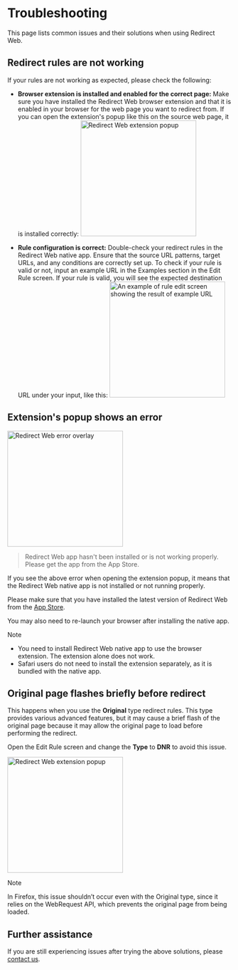 
# Troubleshooting

This page lists common issues and their solutions when using Redirect Web.

<TOCInline toc={toc} />

## Redirect rules are not working

If your rules are not working as expected, please check the following:

- **Browser extension is installed and enabled for the correct page:** Make sure you have installed the Redirect Web browser extension and that it is enabled in your browser for the web page you want to redirect from. If you can open the extension's popup like this on the source web page, it is installed correctly:
    <Image src={ExtensionPopup} alt="Redirect Web extension popup" width="260" hasShadow/>

- **Rule configuration is correct:** Double-check your redirect rules in the Redirect Web native app. Ensure that the source URL patterns, target URLs, and any conditions are correctly set up. To check if your rule is valid or not, input an example URL in the Examples section in the Edit Rule screen. If your rule is valid, you will see the expected destination URL under your input, like this:
    <Image src={RuleEditExampleResult} alt="An example of rule edit screen showing the result of example URL" width="260" hasShadow/>

## Extension's popup shows an error

<Image src={ErrorOverlay} alt="Redirect Web error overlay" width="260" hasShadow hasRoundedCorners/>

> Redirect Web app hasn't been installed or is not working properly.  
> Please get the app from the App Store.

If you see the above error when opening the extension popup, it means that the Redirect Web native app is not installed or not running properly.

Please make sure that you have installed the latest version of Redirect Web from the [App Store](https://apps.apple.com/app/id1571283503).

You may also need to re-launch your browser after installing the native app.

> [!NOTE]
> * You need to install Redirect Web native app to use the browser extension. The extension alone does not work.
> * Safari users do not need to install the extension separately, as it is bundled with the native app.

## Original page flashes briefly before redirect

This happens when you use the **Original** type redirect rules. This type provides various advanced features, but it may cause a brief flash of the original page because it may allow the original page to load before performing the redirect.

Open the Edit Rule screen and change the **Type** to **DNR** to avoid this issue.

<Image src={EditRuleDnr} alt="Redirect Web extension popup" height="260" hasShadow hasRoundedCorners/>

> [!NOTE]
> In Firefox, this issue shouldn’t occur even with the Original type, since it relies on the WebRequest API, which prevents the original page from being loaded.

## Further assistance

If you are still experiencing issues after trying the above solutions, please [contact us](./contact-us).
